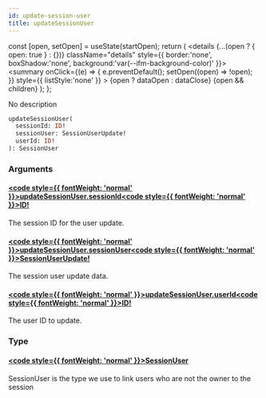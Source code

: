 ```yaml
---
id: update-session-user
title: updateSessionUser
---
```









  const [open, setOpen] = useState(startOpen);
  return (
    <details {...(open ? { open: true } : {})} className="details" style={{ border:'none', boxShadow:'none', background:'var(--ifm-background-color)' }}>
      <summary
        onClick={(e) => {
          e.preventDefault();
          setOpen((open) => !open);
        }}
        style={{ listStyle:'none' }}
      >
      {open ? dataOpen : dataClose}
      </summary>
      {open && children}
    </details>
  );
};








No description


```graphql
updateSessionUser(
  sessionId: ID!
  sessionUser: SessionUserUpdate!
  userId: ID!
): SessionUser
```




### Arguments

#### [<code style={{ fontWeight: 'normal' }}>updateSessionUser.<b>sessionId</b></code>](#)<Bullet />[<code style={{ fontWeight: 'normal' }}><b>ID!</b></code>](/api/types/scalars/id.mdx) <Badge class="badge badge--secondary badge--non_null" text="non-null"/> <Badge class="badge badge--secondary " text="scalar"/> 
The session ID for the user update.


#### [<code style={{ fontWeight: 'normal' }}>updateSessionUser.<b>sessionUser</b></code>](#)<Bullet />[<code style={{ fontWeight: 'normal' }}><b>SessionUserUpdate!</b></code>](/api/types/inputs/session-user-update.mdx) <Badge class="badge badge--secondary badge--non_null" text="non-null"/> <Badge class="badge badge--secondary " text="input"/> 
The session user update data.


#### [<code style={{ fontWeight: 'normal' }}>updateSessionUser.<b>userId</b></code>](#)<Bullet />[<code style={{ fontWeight: 'normal' }}><b>ID!</b></code>](/api/types/scalars/id.mdx) <Badge class="badge badge--secondary badge--non_null" text="non-null"/> <Badge class="badge badge--secondary " text="scalar"/> 
The user ID to update.


### Type

#### [<code style={{ fontWeight: 'normal' }}><b>SessionUser</b></code>](/api/types/objects/session-user.mdx) <Badge class="badge badge--secondary " text="object"/> 
SessionUser is the type we use to link users who are not the owner to the 
session